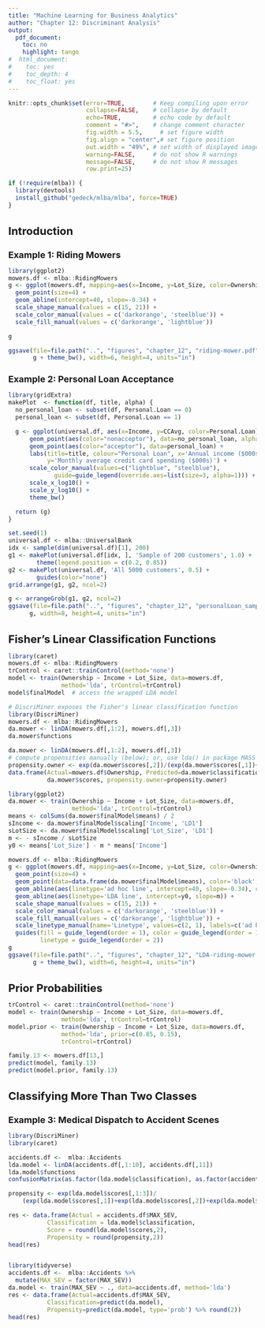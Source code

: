 ```yaml
---
title: "Machine Learning for Business Analytics"
author: "Chapter 12: Discriminant Analysis"
output:
  pdf_document:
    toc: no
    highlight: tango
#  html_document:
#    toc: yes
#    toc_depth: 4
#    toc_float: yes
---
```

<style>
h1.title { font-size: 28px; }
h1 { font-size: 22px; }
h2 { font-size: 18px; }
h3 { font-size: 14px; }
h4 { font-size: 12px; }
</style>
```r
knitr::opts_chunk$set(error=TRUE,        # Keep compiling upon error
                      collapse=FALSE,    # collapse by default
                      echo=TRUE,         # echo code by default
                      comment = "#>",    # change comment character
                      fig.width = 5.5,     # set figure width
                      fig.align = "center",# set figure position
                      out.width = "49%", # set width of displayed images
                      warning=FALSE,     # do not show R warnings
                      message=FALSE,     # do not show R messages
                      row.print=25)
```


```r
if (!require(mlba)) {
  library(devtools)
  install_github("gedeck/mlba/mlba", force=TRUE)
}
```

# Introduction
## Example 1: Riding Mowers
```r
library(ggplot2)
mowers.df <- mlba::RidingMowers
g <- ggplot(mowers.df, mapping=aes(x=Income, y=Lot_Size, color=Ownership, fill=Ownership)) +
  geom_point(size=4) +
  geom_abline(intercept=40, slope=-0.34) +
  scale_shape_manual(values = c(15, 21)) +
  scale_color_manual(values = c('darkorange', 'steelblue')) +
  scale_fill_manual(values = c('darkorange', 'lightblue'))

g

ggsave(file=file.path("..", "figures", "chapter_12", "riding-mower.pdf"),
       g + theme_bw(), width=6, height=4, units="in")
```

## Example 2: Personal Loan Acceptance
```r
library(gridExtra)
makePlot  <- function(df, title, alpha) {
  no_personal_loan <- subset(df, Personal.Loan == 0)
  personal_loan <- subset(df, Personal.Loan == 1)

  g <- ggplot(universal.df, aes(x=Income, y=CCAvg, color=Personal.Loan)) +
      geom_point(aes(color="nonacceptor"), data=no_personal_loan, alpha=alpha) +
      geom_point(aes(color="acceptor"), data=personal_loan) +
      labs(title=title, colour="Personal Loan", x='Annual income ($000s)',
           y='Monthly average credit card spending ($000s)') +
      scale_color_manual(values=c("lightblue", "steelblue"),
             guide=guide_legend(override.aes=list(size=3, alpha=1))) +
      scale_x_log10() +
      scale_y_log10() +
      theme_bw()

  return (g)
}

set.seed(1)
universal.df <- mlba::UniversalBank
idx <- sample(dim(universal.df)[1], 200)
g1 <- makePlot(universal.df[idx, ], 'Sample of 200 customers', 1.0) +
        theme(legend.position = c(0.2, 0.85))
g2 <- makePlot(universal.df, 'All 5000 customers', 0.5) +
        guides(color="none")
grid.arrange(g1, g2, ncol=2)

g <- arrangeGrob(g1, g2, ncol=2)
ggsave(file=file.path("..", "figures", "chapter_12", "personalLoan_sampled.pdf"),
      g, width=8, height=4, units="in")
```

# Fisher's Linear Classification Functions
```r
library(caret)
mowers.df <- mlba::RidingMowers
trControl <- caret::trainControl(method='none')
model <- train(Ownership ~ Income + Lot_Size, data=mowers.df,
               method='lda', trControl=trControl)
model$finalModel  # access the wrapped LDA model

# DiscriMiner exposes the Fisher's linear classification function
library(DiscriMiner)
mowers.df <- mlba::RidingMowers
da.mower <- linDA(mowers.df[,1:2], mowers.df[,3])
da.mower$functions
```

```r
da.mower <- linDA(mowers.df[,1:2], mowers.df[,3])
# compute propensities manually (below); or, use lda() in package MASS or caret with predict()
propensity.owner <- exp(da.mower$scores[,2])/(exp(da.mower$scores[,1])+exp(da.mower$scores[,2]))
data.frame(Actual=mowers.df$Ownership, Predicted=da.mower$classification,
           da.mower$scores, propensity.owner=propensity.owner)
```

```r
library(ggplot2)
da.mower <- train(Ownership ~ Income + Lot_Size, data=mowers.df,
                  method='lda', trControl=trControl)
means <- colSums(da.mower$finalModel$means) / 2
sIncome <- da.mower$finalModel$scaling['Income', 'LD1']
sLotSize <- da.mower$finalModel$scaling['Lot_Size', 'LD1']
m <- - sIncome / sLotSize
y0 <- means['Lot_Size'] - m * means['Income']

mowers.df <- mlba::RidingMowers
g <- ggplot(mowers.df, mapping=aes(x=Income, y=Lot_Size, color=Ownership, fill=Ownership)) +
  geom_point(size=4) +
  geom_point(data=data.frame(da.mower$finalModel$means), color='black', fill='black', shape=4, size=3) +
  geom_abline(aes(linetype='ad hoc line', intercept=40, slope=-0.34), color='darkgrey') +
  geom_abline(aes(linetype='LDA line', intercept=y0, slope=m)) +
  scale_shape_manual(values = c(15, 21)) +
  scale_color_manual(values = c('darkorange', 'steelblue')) +
  scale_fill_manual(values = c('darkorange', 'lightblue')) +
  scale_linetype_manual(name='Linetype', values=c(2, 1), labels=c('ad hoc line', 'LDA line')) +
  guides(fill = guide_legend(order = 1), color = guide_legend(order = 1), 
         linetype = guide_legend(order = 2))
g
ggsave(file=file.path("..", "figures", "chapter_12", "LDA-riding-mower.pdf"),
       g + theme_bw(), width=6, height=4, units="in")
```

# Prior Probabilities
```r
trControl <- caret::trainControl(method='none')
model <- train(Ownership ~ Income + Lot_Size, data=mowers.df,
               method='lda', trControl=trControl)
model.prior <- train(Ownership ~ Income + Lot_Size, data=mowers.df,
               method='lda', prior=c(0.85, 0.15),
               trControl=trControl)

family.13 <- mowers.df[13,]
predict(model, family.13)
predict(model.prior, family.13)
```

# Classifying More Than Two Classes
## Example 3: Medical Dispatch to Accident Scenes
```r
library(DiscriMiner)
library(caret)

accidents.df <-  mlba::Accidents
lda.model <- linDA(accidents.df[,1:10], accidents.df[,11])
lda.model$functions
confusionMatrix(as.factor(lda.model$classification), as.factor(accidents.df$MAX_SEV))
```

```r
propensity <- exp(lda.model$scores[,1:3])/
    (exp(lda.model$scores[,1])+exp(lda.model$scores[,2])+exp(lda.model$scores[,3]))

res <- data.frame(Actual = accidents.df$MAX_SEV,
           Classification = lda.model$classification,
           Score = round(lda.model$scores,2),
           Propensity = round(propensity,2))
head(res)
```

```r

```

```r
library(tidyverse)
accidents.df <-  mlba::Accidents %>%
  mutate(MAX_SEV = factor(MAX_SEV))
da.model <- train(MAX_SEV ~ ., data=accidents.df, method='lda')
res <- data.frame(Actual=accidents.df$MAX_SEV,
           Classification=predict(da.model),
           Propensity=predict(da.model, type='prob') %>% round(2))
head(res)
```

```r

```

